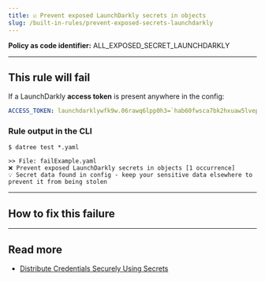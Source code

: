 ```yaml
---
title: ☑️ Prevent exposed LaunchDarkly secrets in objects
slug: /built-in-rules/prevent-exposed-secrets-launchdarkly
---
```




<CommonOverview />

**Policy as code identifier:** ALL_EXPOSED_SECRET_LAUNCHDARKLY

---

## This rule will fail

If a LaunchDarkly **access token** is present anywhere in the config:

```yaml
ACCESS_TOKEN: launchdarklywfk9w.06rawq6lpp0h3=`hab60fwsca7bk2hxuaw5lvepy0ux0u19jbjgt-cv
```

### Rule output in the CLI

```terminal
$ datree test *.yaml

>> File: failExample.yaml
❌ Prevent exposed LaunchDarkly secrets in objects [1 occurrence]
💡 Secret data found in config - keep your sensitive data elsewhere to prevent it from being stolen 
```

---

## How to fix this failure

<CommonHowToFix />

---

## Read more

- [Distribute Credentials Securely Using Secrets](https://kubernetes.io/docs/tasks/inject-data-application/distribute-credentials-secure/)
